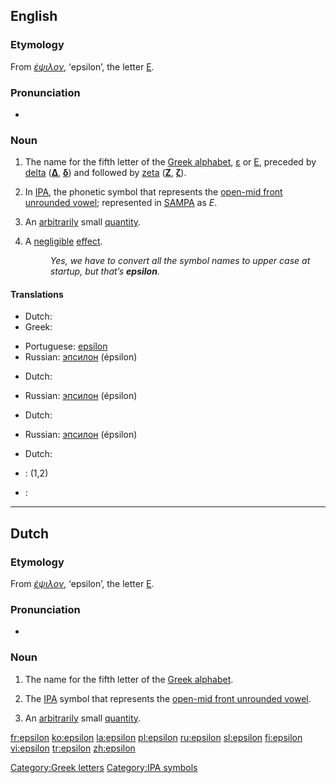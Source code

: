 {{letter_disp2|delta|[[Image:Greek_uc_epsilon.png|35px]][[Image:Greek_lc_epsilon.png|24px]]|zeta|έψιλον|Ε|ε}}
==English==

===Etymology===
From {{Gr.}} ''[[έψιλον]]'', ‘epsilon’, the letter [[Ε]].

===Pronunciation===
* {{IPA|/ɛpsɪlɒn/}}

===Noun===
{{en-noun|s|-}}

# The name for the fifth letter of the [[Greek alphabet]], [[ε]] or [[Ε]], preceded by [[delta]] ('''[[Δ]]''', '''[[δ]]''') and followed by [[zeta]] ('''[[Ζ]]''', '''[[ζ]]''').
# {{phonetics}} In [[International Phonetic Alphabet|IPA]], the phonetic symbol that represents the [[w:open-mid front unrounded vowel|open-mid front unrounded vowel]]; represented in [[SAMPA]] as ''E''.
# {{mathematics}} An [[arbitrarily]] small [[quantity]].
# {{computing|colloquial}} A [[negligible]] [[effect]].
#: ''Yes, we have to convert all the symbol names to upper case at startup, but that’s '''epsilon'''.''

====Translations====
{{trans-top|name for the fifth letter of the Greek alphabet}}
* Dutch: {{t-|nl|epsilon|m|f}}
* Greek: {{t+|el|έψιλον|n|sc=Grek}}
{{trans-mid}}
* Portuguese: [[epsílon]] {{m}}
* Russian: [[эпсилон]] (épsilon) {{m}}
{{trans-bottom}}

{{trans-top|symbol for front half open unrounded vowel}}
* Dutch: {{t-|nl|epsilon|m|f}}
{{trans-mid}}
* Russian: [[эпсилон]] (épsilon) {{m}}
{{trans-bottom}}

{{trans-top|arbitrarily small quantity}}
* Dutch: {{t-|nl|epsilon|m|f}}
{{trans-mid}}
* Russian: [[эпсилон]] (épsilon) {{m}}
{{trans-bottom}}

{{trans-top|negligible effect}}
* Dutch: {{t|nl|kleinigheid|f}}
{{trans-mid}}
{{trans-bottom}}

{{checktrans}}
{{trans-top|Translations to be checked}}
* {{ttbc|Interlingua}}: {{t-|ia|epsilon|xs=Interlingua}} (1,2)
{{trans-mid}}
* {{ttbc|Swedish}}: {{t-|sv|epsilon}}
{{trans-bottom}}

[[Category:Greek letters]]
[[Category:IPA symbols]]

----

==Dutch==

===Etymology===
From {{Gr.|nl}} ''[[έψιλον]]'', ‘epsilon’, the letter [[Ε]].

===Pronunciation===
* {{IPA|/ɛpsilɔn/}}

===Noun===
{{nl-noun2|m|g2=f|s|netje}}

# The name for the fifth letter of the [[Greek alphabet]].
# {{context|phonetics|lang=nl}} The [[IPA]] symbol that represents the [[w:open-mid front unrounded vowel|open-mid front unrounded vowel]].
# {{context|mathematics|lang=nl}} An [[arbitrarily]] small [[quantity]].

[[fr:epsilon]]
[[ko:epsilon]]
[[la:epsilon]]
[[pl:epsilon]]
[[ru:epsilon]]
[[sl:epsilon]]
[[fi:epsilon]]
[[vi:epsilon]]
[[tr:epsilon]]
[[zh:epsilon]]